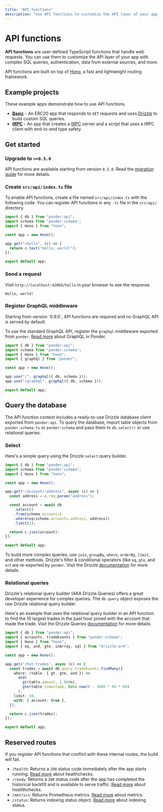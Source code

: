 ```yaml
---
title: "API functions"
description: "Use API functions to customize the API layer of your app."
---
```



# API functions

**API functions** are user-defined TypeScript functions that handle web requests. You can use them to customize the API layer of your app with complex SQL queries, authentication, data from external sources, and more.

API functions are built on top of [Hono](https://hono.dev/), a fast and lightweight routing framework.

## Example projects

These example apps demonstrate how to use API functions.

- [**Basic**](https://github.com/ponder-sh/ponder/tree/main/examples/feature-api-functions/src/api/index.ts) - An ERC20 app that responds to `GET` requests and uses [Drizzle](#query-the-database) to build custom SQL queries.
- [**tRPC**](https://github.com/ponder-sh/ponder/tree/main/examples/with-trpc/client/index.ts) - An app that creates a [tRPC](https://trpc.io) server and a script that uses a tRPC client with end-to-end type safety.

## Get started

<Steps>

### Upgrade to `>=0.5.0`

API functions are available starting from version `0.5.0`. Read the [migration guide](/docs/migration-guide#050) for more details.

### Create `src/api/index.ts` file

To enable API functions, create a file named `src/api/index.ts` with the following code. You can register API functions in any `.ts` file in the `src/api/` directory.

```ts filename="src/api/index.ts"
import { db } from "ponder:api";
import schema from "ponder:schema";
import { Hono } from "hono";

const app = new Hono();

app.get("/hello", (c) => {
  return c.text("Hello, world!");
});

export default app;
```

### Send a request

Visit `http://localhost:42069/hello` in your browser to see the response.

```plaintext filename="Response"
Hello, world!
```

### Register GraphQL middleware

<Callout type="warning">
  Starting from version `0.9.0`, API functions are required and no GraphQL API
  is served by default.
</Callout>

To use the standard GraphQL API, register the `graphql` middleware exported from `ponder`. [Read more](/docs/query/graphql) about GraphQL in Ponder.

```ts filename="src/api/index.ts" {4,8-9}
import { db } from "ponder:api";
import schema from "ponder:schema";
import { Hono } from "hono";
import { graphql } from "ponder";

const app = new Hono();

app.use("/", graphql({ db, schema }));
app.use("/graphql", graphql({ db, schema }));

export default app;
```

</Steps>

## Query the database

The API function context includes a ready-to-use Drizzle database client exported from `ponder:api`. To query the database, import table objects from `ponder.schema.ts` or `ponder:schema` and pass them to `db.select()` or use relational queries.

### Select

Here's a simple query using the Drizzle `select` query builder.

```ts filename="src/api/index.ts"
import { db } from "ponder:api";
import schema from "ponder:schema";
import { Hono } from "hono";

const app = new Hono();

app.get("/account/:address", async (c) => {
  const address = c.req.param("address");

  const account = await db
    .select()
    .from(schema.accounts)
    .where(eq(schema.accounts.address, address))
    .limit(1);

  return c.json(account);
});

export default app;
```

To build more complex queries, use `join`, `groupBy`, `where`, `orderBy`, `limit`, and other methods. Drizzle's filter & conditional operators (like `eq`, `gte`, and `or`) are re-exported by `ponder`. Visit the Drizzle [documentation](https://orm.drizzle.team/docs/select) for more details.

### Relational queries

Drizzle's relational query builder (AKA Drizzle Queries) offers a great developer experience for complex queries. The `db.query` object exposes the raw Drizzle relational query builder.

Here's an example that uses the relational query builder in an API function to find the 10 largest trades in the past hour joined with the account that made the trade. Visit the Drizzle Queries [documentation](https://orm.drizzle.team/docs/rqb) for more details.

```ts filename="src/api/index.ts"
import { db } from "ponder:api";
import { accounts, tradeEvents } from "ponder:schema";
import { Hono } from "hono";
import { eq, and, gte, inArray, sql } from "drizzle-orm";

const app = new Hono();

app.get("/hot-trades", async (c) => {
  const trades = await db.query.tradeEvents.findMany({
    where: (table, { gt, gte, and }) =>
      and(
        gt(table.amount, 1_000n),
        gte(table.timestamp, Date.now() - 1000 * 60 * 60)
      ),
    limit: 10,
    with: { account: true },
  });

  return c.json(trades);
});

export default app;
```

## Reserved routes

If you register API functions that conflict with these internal routes, the build will fail.

- `/health`: Returns a `200` status code immediately after the app starts running. [Read more](/docs/production/deploy#healthchecks) about healthchecks.
- `/ready`: Returns a `200` status code after the app has completed the historical backfill and is available to serve traffic. [Read more](/docs/production/deploy#healthchecks) about heatlthchecks.
- `/metrics`: Returns Prometheus metrics. [Read more](/docs/advanced/metrics) about metrics.
- `/status`: Returns indexing status object. [Read more](/docs/advanced/status) about indexing status.
